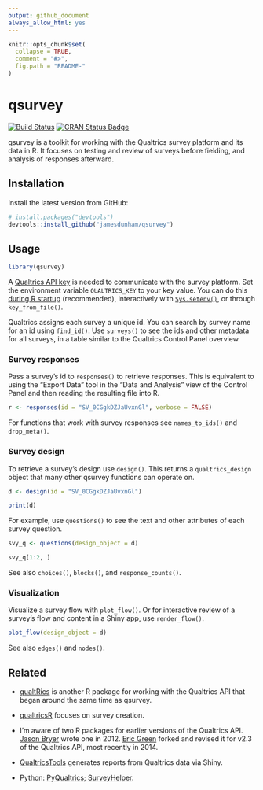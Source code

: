 ```yaml
---
output: github_document
always_allow_html: yes
---
```


```r
knitr::opts_chunk$set(
  collapse = TRUE,
  comment = "#>",
  fig.path = "README-"
)
```

# qsurvey

[![Build Status](https://travis-ci.org/jamesdunham/qsurvey.svg?branch=master)](https://travis-ci.org/jamesdunham/qsurvey)
[![CRAN Status Badge](http://www.r-pkg.org/badges/version/qsurvey)](https://cran.r-project.org/package=qsurvey)

qsurvey is a toolkit for working with the Qualtrics survey platform and its data
in R. It focuses on testing and review of surveys before fielding, and analysis
of responses afterward. 


## Installation

Install the latest version from GitHub:

```r
# install.packages("devtools")
devtools::install_github("jamesdunham/qsurvey")
```

## Usage

```r
library(qsurvey)
```

A [Qualtrics API
key](https://www.qualtrics.com/support/integrations/api-integration/api-integration)
is needed to communicate with the survey platform. Set the environment variable
`QUALTRICS_KEY` to your key value. You can do this [during R
startup](https://www.rdocumentation.org/packages/base/versions/3.3.1/topics/Startup)
(recommended), interactively with
[`Sys.setenv()`](https://www.rdocumentation.org/packages/base/versions/3.3.1/topics/Sys.setenv),
or through `key_from_file()`.

Qualtrics assigns each survey a unique id. You can search by survey name for an
id using `find_id()`. Use `surveys()` to see the ids and other metadata for all
surveys, in a table similar to the Qualtrics Control Panel overview.


### Survey responses

Pass a survey's id to `responses()` to retrieve responses. This is equivalent to
using the "Export Data" tool in the "Data and Analysis" view of the Control
Panel and then reading the resulting file into R.   

```r
r <- responses(id = "SV_0CGgkDZJaUvxnGl", verbose = FALSE)
```

For functions that work with survey responses see `names_to_ids()` and
`drop_meta()`.


### Survey design

To retrieve a survey's design use `design()`. This returns a `qualtrics_design`
object that many other qsurvey functions can operate on. 

```r
d <- design(id = "SV_0CGgkDZJaUvxnGl")

print(d)
```

For example, use `questions()` to see the text and other attributes of each
survey question.

```r
svy_q <- questions(design_object = d)

svy_q[1:2, ]  
```

See also `choices()`, `blocks()`, and `response_counts()`.


### Visualization

Visualize a survey flow with `plot_flow()`. Or for interactive review of a
survey's flow and content in a Shiny app, use `render_flow()`.

```r
plot_flow(design_object = d)
```

See also `edges()` and `nodes()`.


## Related

* [qualtRics](https://github.com/JasperHG90/qualtRics) is another R package for
working with the Qualtrics API that began around the same time as qsurvey.

* [qualtricsR](https://github.com/saberry/qualtricsR) focuses on survey creation.

* I'm aware of two R packages for earlier versions of the Qualtrics API. [Jason
  Bryer](https://github.com/jbryer/qualtrics) wrote one in 2012. [Eric
  Green](https://github.com/ericpgreen/qualtrics) forked and revised it for v2.3
  of the Qualtrics API, most recently in 2014. 

* [QualtricsTools](https://github.com/ctesta01/QualtricsTools) generates reports
  from Qualtrics data via Shiny.

* Python: [PyQualtrics](https://github.com/Baguage/pyqualtrics);
  [SurveyHelper](https://github.com/cwade/surveyhelper).
